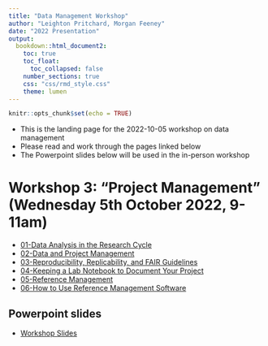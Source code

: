 ```yaml
---
title: "Data Management Workshop"
author: "Leighton Pritchard, Morgan Feeney"
date: "2022 Presentation"
output: 
  bookdown::html_document2:
    toc: true
    toc_float:
      toc_collapsed: false
    number_sections: true
    css: "css/rmd_style.css"
    theme: lumen
---
```



```r
knitr::opts_chunk$set(echo = TRUE)
```

<div id="summary">
- This is the landing page for the 2022-10-05 workshop on data management
- Please read and work through the pages linked below
- The Powerpoint slides below will be used in the in-person workshop
</div>

# Workshop 3: "Project Management" (Wednesday 5th October 2022, 9-11am)

- [01-Data Analysis in the Research Cycle](notebooks/03-01-data_analysis.html)
- [02-Data and Project Management](notebooks/03-02-project_management.html)
- [03-Reproducibility, Replicability, and FAIR Guidelines](notebooks/03-03-reproducibility.html)
- [04-Keeping a Lab Notebook to Document Your Project](notebooks/03-04-keeping_a_lab_notebook.html)
- [05-Reference Management](notebooks/03-05-reference_management.html)
- [06-How to Use Reference Management Software](notebooks/03-06-using_a_reference_manager.html)

## Powerpoint slides

- [Workshop Slides](assets/powerpoints/Project_Management_workshop_MFandLP.pptx)
